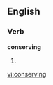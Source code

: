 
==English==

===Verb===
'''conserving'''

# {{present participle of|[[conserve]]}}

[[vi:conserving]]